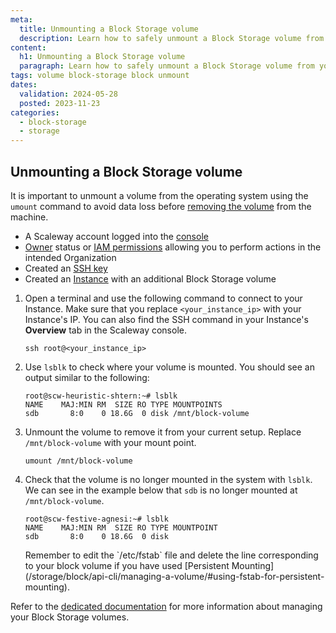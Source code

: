 ```yaml
---
meta:
  title: Unmounting a Block Storage volume
  description: Learn how to safely unmount a Block Storage volume from your Instance, and ensure data integrity.
content:
  h1: Unmounting a Block Storage volume
  paragraph: Learn how to safely unmount a Block Storage volume from your Instance, and ensure data integrity.
tags: volume block-storage block unmount
dates:
  validation: 2024-05-28
  posted: 2023-11-23
categories:
  - block-storage
  - storage
---
```



## Unmounting a Block Storage volume


It is important to unmount a volume from the operating system using the `umount` command to avoid data loss before [removing the volume](/storage/block/how-to/detach-a-volume/) from the machine.

<Macro id="requirements" />

- A Scaleway account logged into the [console](https://console.scaleway.com)
- [Owner](/identity-and-access-management/iam/concepts/#owner) status or [IAM permissions](/identity-and-access-management/iam/concepts/#permission) allowing you to perform actions in the intended Organization
- Created an [SSH key](/identity-and-access-management/organizations-and-projects/how-to/create-ssh-key/)
- Created an [Instance](/compute/instances/how-to/create-an-instance/) with an additional Block Storage volume


1. Open a terminal and use the following command to connect to your Instance. Make sure that you replace `<your_instance_ip>` with your Instance's IP. You can also find the SSH command in your Instance's **Overview** tab in the Scaleway console.
    ```
    ssh root@<your_instance_ip>
    ```
2. Use `lsblk` to check where your volume is mounted. You should see an output similar to the following:

    ```
    root@scw-heuristic-shtern:~# lsblk
    NAME    MAJ:MIN RM  SIZE RO TYPE MOUNTPOINTS
    sdb       8:0    0 18.6G  0 disk /mnt/block-volume
    ```
3. Unmount the volume to remove it from your current setup. Replace `/mnt/block-volume` with your mount point.
    ```
    umount /mnt/block-volume
    ```
4.  Check that the volume is no longer mounted in the system with `lsblk`. We can see in the example below that `sdb` is no longer mounted at `/mnt/block-volume`.
    ```
    root@scw-festive-agnesi:~# lsblk
    NAME    MAJ:MIN RM  SIZE RO TYPE MOUNTPOINT
    sdb       8:0    0 18.6G  0 disk
    ```
    <Message type="important">
      Remember to edit the `/etc/fstab` file and delete the line corresponding to your block volume if you have used [Persistent Mounting](/storage/block/api-cli/managing-a-volume/#using-fstab-for-persistent-mounting).
    </Message>

Refer to the [dedicated documentation](/storage/block/api-cli/managing-a-volume/) for more information about managing your Block Storage volumes.

